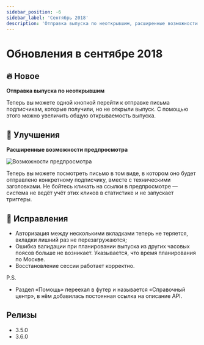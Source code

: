 ```yaml
---
sidebar_position: -6
sidebar_label: 'Сентябрь 2018'
description: 'Отправка выпуска по неоткрывшим, расширенные возможности предпросмотра и некоторые исправления'
---
```



# Обновления в сентябре 2018

## 🔥 Новое

**Отправка выпуска по неоткрывшим**

Теперь вы можете одной кнопкой перейти к отправке письма подписчикам, которые получили, но не открыли выпуск. С помощью этого можно увеличить общую открываемость выпуска.

## 🚀 Улучшения

**Расширенные возможности предпросмотра**

<p align="left">
  <img src={Preview} alt="Возможности предпросмотра" />
</p>

Теперь вы можете посмотреть письмо в том виде, в котором оно будет отправлено конкретному подписчику, вместе с техническими заголовками. Не бойтесь кликать на ссылки в предпросмотре — система не ведёт учёт этих кликов в статистике и не запускает триггеры.

## 🐛 Исправления

- Авторизация между несколькими вкладками теперь не теряется, вкладки лишний раз не перезагружаются;
- Ошибка валидации при планировании выпуска из других часовых поясов больше не возникает. Указывается, что время планирования по Москве.
- Восстановление сессии работает корректно.

P.S.

- Раздел «Помощь» переехал в футер и называется «Справочный центр», в нём добавилась постоянная ссылка на описание API.

## Релизы

- 3.5.0
- 3.6.0
